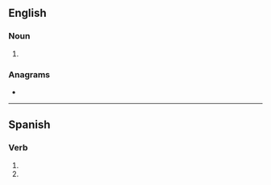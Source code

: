 {{also|breés}}
==English==

===Noun===
{{head|en|noun plural form}}

# {{plural of|bree|lang=en}}

===Anagrams===
* {{anagrams|en|Reebs|be-ers|beers|reebs}}

----

==Spanish==

===Verb===
{{head|es|verb form}}

# {{es-verb form of|ending=ar|mood=imperative|sense=negative|pers=2|formal=no|number=singular|brear}}
# {{es-verb form of|ending=ar|mood=subjunctive|tense=present|pers=2|formal=no|number=singular|brear}}